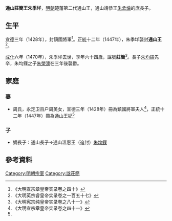 '''通山莊簡王朱季垟'''{{BD|1407年||1470年||catIdx=Z朱}}，[[明朝|明朝]]楚藩第二代通山王，通山靖恭王[[朱孟爚|朱孟爚]]的庶長子。

==生平==
[[宣德|宣德]]三年（1428年），封鎮國將軍<ref>《大明宣宗章皇帝实录卷之四十》</ref>。[[正統_(年號)|正統]]十二年（1447年），朱季垟襲封'''通山王'''<ref name=yz>《大明英宗睿皇帝实录卷之一百五十七》</ref>。

[[成化|成化]]六年（1470年），朱季垟去世，享年六十四歲，諡號'''莊簡'''<ref>《大明宪宗纯皇帝实录卷之八十一》</ref>。長子[[朱均鏼|朱均鏼]]先卒，朱均鏼之子[[朱榮濠|朱榮濠]]在三年後襲爵。

==家庭==
===妻===
*周氏，永定卫百户周英女，宣德三年（1428年）冊為鎮國將軍夫人<ref>《大明宣宗章皇帝实录卷之四十一》</ref>，正統十二年（1447年）冊為通山王妃<ref name=yz/>

===子===
*嫡長子：通山長子→通山溫惠王（追封）[[朱均鏼|朱均鏼]]

==參考資料==
{{reflist|2}}

{{s-start}}
{{s-bef|before=父靖恭王[[朱孟爚|朱孟爚]]}}
{{s-ttl|title=[[明朝藩王列表_(楚王系)#通山國|明通山國國王]]|years=1447年－1470年}}
{{s-aft|after=孫溫定王[[朱榮濠|朱榮濠]]}}
{{end}}

[[Category:明朝宗室|Category:明朝宗室]]
[[Category:諡莊簡|Category:諡莊簡]]